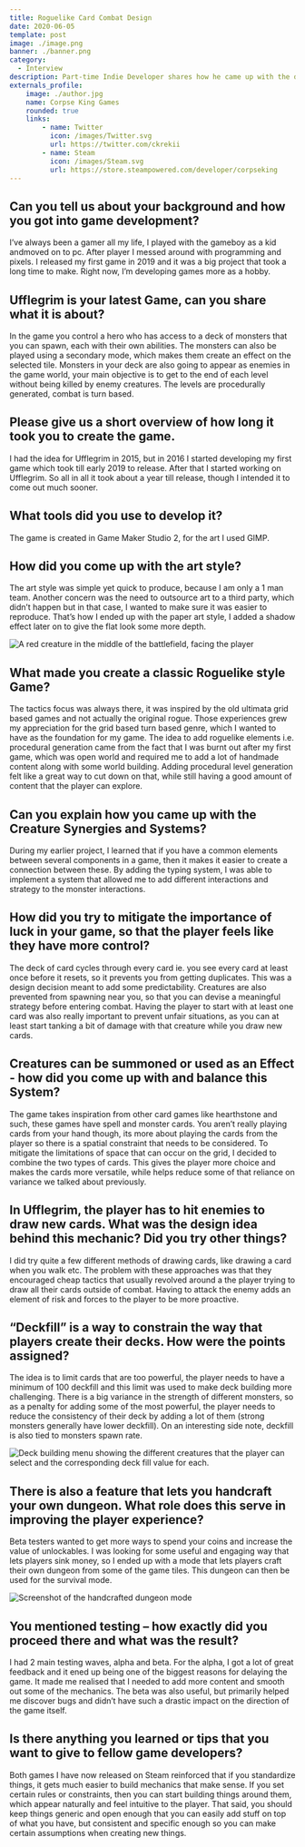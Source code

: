 ```yaml
---
title: Roguelike Card Combat Design
date: 2020-06-05
template: post
image: ./image.png
banner: ./banner.png
category:
  - Interview
description: Part-time Indie Developer shares how he came up with the design of his unique roguelike, that features card based combat.
externals_profile:
    image: ./author.jpg
    name: Corpse King Games
    rounded: true
    links:
        - name: Twitter
          icon: /images/Twitter.svg
          url: https://twitter.com/ckrekii
        - name: Steam
          icon: /images/Steam.svg
          url: https://store.steampowered.com/developer/corpseking
---
```


## Can you tell us about your background and how you got into game development? ##
  
I’ve always been a gamer all my life, I played with the gameboy as a kid andmoved on to pc. After player I messed around with programming and pixels. I released my first game in 2019 and it was a big project that took a long time to make. Right now, I’m developing games more as a hobby. 

## Ufflegrim is your latest Game, can you share what it is about? ##

In the game you control a hero who has access to a deck of monsters that you can spawn, each with their own abilities. The monsters can also be played using a secondary mode, which makes them create an effect on the selected tile. Monsters in your deck are also going to appear as enemies in the game world, your main objective is to get to the end of each level without being killed by enemy creatures. The levels are procedurally generated, combat is turn based.

## Please give us a short overview of how long it took you to create the game. ##
  
I had the idea for Ufflegrim in 2015, but in 2016 I started developing my first game which took till early 2019 to release. After that I started working on Ufflegrim. So all in all it took about a year till release, though I intended it to come out much sooner. 

## What tools did you use to develop it? ##
  
The game is created in Game Maker Studio 2, for the art I used GIMP. 

## How did you come up with the art style? ##
  
The art style was simple yet quick to produce, because I am only a 1 man team. Another concern was the need to outsource art to a third party, which didn’t happen but in that case, I wanted to make sure it was easier to reproduce. That’s how I ended up with the paper art style, I added a shadow effect later on to give the flat look some more depth. 

![A red creature in the middle of the battlefield, facing the player](./boss.png)

## What made you create a classic Roguelike style Game? ##
  
The tactics focus was always there, it was inspired by the old ultimata grid based games and not actually the original rogue. Those experiences grew my appreciation for the grid based turn based genre, which I wanted to have as the foundation for my game. The idea to add roguelike elements i.e. procedural generation came from the fact that I was burnt out after my first game, which was open world and required me to add a lot of handmade content along with some world building. Adding procedural level generation felt like a great way to cut down on that, while still having a good amount of content that the player can explore.

## Can you explain how you came up with the Creature Synergies and Systems? ##
  
During my earlier project, I learned that if you have a common elements between several components in a game, then it makes it easier to create a connection between these. By adding the typing system, I was able to implement a system that allowed me to add different interactions and strategy to the monster interactions.

## How did you try to mitigate the importance of luck in your game, so that the player feels like they have more control? ##
  
The deck of card cycles through every card ie. you see every card at least once before it resets, so it prevents you from getting duplicates. This was a design decision meant to add some predictability. Creatures are also prevented from spawning near you, so that you can devise a meaningful strategy before entering combat. Having the player to start with at least one card was also really important to prevent unfair situations, as you can at least start tanking a bit of damage with that creature while you draw new cards.

## Creatures can be summoned or used as an Effect - how did you come up with and balance this System? ##  
  
The game takes inspiration from other card games like hearthstone and such, these games have spell and monster cards. You aren’t really playing cards from your hand though, its more about playing the cards from the player so there is a spatial constraint that needs to be considered. To mitigate the limitations of space that can occur on the grid, I decided to combine the two types of cards. This gives the player more choice and makes the cards more versatile, while helps reduce some of that reliance on variance we talked about previously.

##  In Ufflegrim, the player has to hit enemies to draw new cards. What was the design idea behind this mechanic? Did you try other things? ##
  
I did try quite a few different methods of drawing cards, like drawing a card when you walk etc. The problem with these approaches was that they encouraged cheap tactics that usually revolved around a the player trying to draw all their cards outside of combat. Having to attack the enemy adds an element of risk and forces to the player to be more proactive.

## “Deckfill” is a way to constrain the way that players create their decks. How were the points assigned? ##
  
The idea is to limit cards that are too powerful, the player needs to have a minimum of 100 deckfill and this limit was used to make deck building more challenging. There is a big variance in the strength of different monsters, so as a penalty for adding some of the most powerful, the player needs to reduce the consistency of their deck by adding a lot of them (strong monsters generally have lower deckfill). On an interesting side note, deckfill is also tied to monsters spawn rate.

![Deck building menu showing the different creatures that the player can select and the corresponding deck fill value for each.](./deck-fill.png)

## There is also a feature that lets you handcraft your own dungeon. What role does this serve in improving the player experience? ##   
  
Beta testers wanted to get more ways to spend your coins and increase the value of unlockables. I was looking for some useful and engaging way that lets players sink money, so I ended up with a mode that lets players craft their own dungeon from some of the game tiles. This dungeon can then be used for the survival mode.

![Screenshot of the handcrafted dungeon mode](./dungeon-building.png)

## You mentioned testing – how exactly did you proceed there and what was the result? ##   
  
I had 2 main testing waves, alpha and beta. For the alpha, I got  a lot of great feedback and it ened up being one of the biggest reasons for delaying the game. It made me realised that I needed to add more content and smooth out some of the mechanics. The beta was also useful, but primarily helped me discover bugs and didn’t have such a drastic impact on the direction of the game itself.

## Is there anything you learned or tips that you want to give to fellow game developers? ##   
  
Both games I have now released on Steam reinforced that if you standardize things, it gets much easier to build mechanics that make sense. If you set certain rules or constraints, then you can start building things around them, which appear naturally and feel intuitive to the player. That said, you should keep things generic and open enough that you can easily add stuff on top of what you have, but consistent and specific enough so you can make certain assumptions when creating new things.





